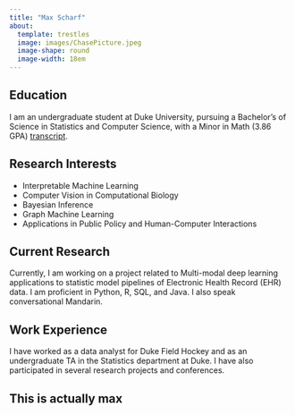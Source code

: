 ```yaml
---
title: "Max Scharf"
about:
  template: trestles
  image: images/ChasePicture.jpeg
  image-shape: round
  image-width: 18em
---
```


## Education

I am an undergraduate student at Duke University, pursuing a Bachelor's of Science in Statistics and Computer Science, with a Minor in Math (3.86 GPA) [transcript](docs/PDF_Files/unofficialtranscript2023.pdf).

## Research Interests

-   Interpretable Machine Learning
-   Computer Vision in Computational Biology
-   Bayesian Inference
-   Graph Machine Learning
-   Applications in Public Policy and Human-Computer Interactions

## Current Research

Currently, I am working on a project related to Multi-modal deep learning applications to statistic model pipelines of Electronic Health Record (EHR) data. I am proficient in Python, R, SQL, and Java. I also speak conversational Mandarin.

## Work Experience

I have worked as a data analyst for Duke Field Hockey and as an undergraduate TA in the Statistics department at Duke. I have also participated in several research projects and conferences.

## This is actually max
